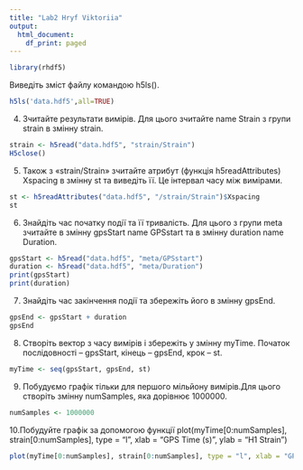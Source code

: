 ---
title: "Lab2 Hryf Viktoriia"
output:
  html_document:
    df_print: paged
---



```{r}
library(rhdf5)
```

Виведіть зміст файлу командою h5ls().

```{r}
h5ls('data.hdf5',all=TRUE)
```
4. Зчитайте результати вимірів. Для цього зчитайте name Strain з групи strain
в змінну strain.

```{r}
strain <- h5read("data.hdf5", "strain/Strain")
H5close()
```

5. Також з «strain/Strain» зчитайте атрибут (функція h5readAttributes)
Xspacing в змінну st та виведіть її. Це інтервал часу між вимірами.
```{r}
st <- h5readAttributes("data.hdf5", "/strain/Strain")$Xspacing
st
```
6. Знайдіть час початку події та її тривалість. Для цього з групи meta зчитайте
в змінну gpsStart name GPSstart та в змінну duration name Duration.

```{r}
gpsStart <- h5read("data.hdf5", "meta/GPSstart")
duration <- h5read("data.hdf5", "meta/Duration")
print(gpsStart)
print(duration)
```

7. Знайдіть час закінчення події та збережіть його в змінну gpsEnd.

```{r}
gpsEnd <- gpsStart + duration
gpsEnd
```

8. Створіть вектор з часу вимірів і збережіть у змінну myTime. Початок
послідовності – gpsStart, кінець – gpsEnd, крок – st.

```{r}
myTime <- seq(gpsStart, gpsEnd, st)
```

9. Побудуємо графік тільки для першого мільйону вимірів.Для цього створіть
змінну numSamples, яка дорівнює 1000000.

```{r}
numSamples <- 1000000
```

10.Побудуйте графік за допомогою функції plot(myTime[0:numSamples],
strain[0:numSamples], type = "l", xlab = "GPS Time (s)", ylab = "H1 Strain")

```{r}
plot(myTime[0:numSamples], strain[0:numSamples], type = "l", xlab = "GPS Time (s)", ylab = "H1 Strain")
```







